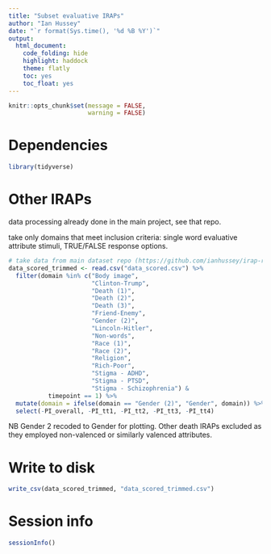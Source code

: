 ```yaml
---
title: "Subset evaluative IRAPs"
author: "Ian Hussey"
date: "`r format(Sys.time(), '%d %B %Y')`"
output:
  html_document:
    code_folding: hide
    highlight: haddock
    theme: flatly
    toc: yes
    toc_float: yes
---
```


```r
knitr::opts_chunk$set(message = FALSE,
                      warning = FALSE)
```

# Dependencies

```r

library(tidyverse)

```

# Other IRAPs

data processing already done in the main project, see that repo.

take only domains that meet inclusion criteria: single word evaluative attribute stimuli, TRUE/FALSE response options.

```r

# take data from main dataset repo (https://github.com/ianhussey/irap-reliability-meta-analysis)
data_scored_trimmed <- read.csv("data_scored.csv") %>%
  filter(domain %in% c("Body image", 
                       "Clinton-Trump", 
                       "Death (1)", 
                       "Death (2)", 
                       "Death (3)",
                       "Friend-Enemy", 
                       "Gender (2)", 
                       "Lincoln-Hitler", 
                       "Non-words",
                       "Race (1)", 
                       "Race (2)",
                       "Religion", 
                       "Rich-Poor", 
                       "Stigma - ADHD",
                       "Stigma - PTSD", 
                       "Stigma - Schizophrenia") & 
           timepoint == 1) %>%
  mutate(domain = ifelse(domain == "Gender (2)", "Gender", domain)) %>%
  select(-PI_overall, -PI_tt1, -PI_tt2, -PI_tt3, -PI_tt4)

```

NB Gender 2 recoded to Gender for plotting. Other death IRAPs excluded as they employed non-valenced or similarly valenced attributes. 

# Write to disk

```r

write_csv(data_scored_trimmed, "data_scored_trimmed.csv")

```

# Session info

```r

sessionInfo()

```


